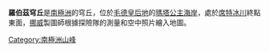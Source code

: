 {{coord|71|27|S|3|15|W|display=title}}

'''羅伯茲穹丘'''是[[南極洲|南極洲]]的穹丘，位於[[毛德皇后地|毛德皇后地]]的[[瑪塔公主海岸|瑪塔公主海岸]]，處於[[席特冰川|席特冰川]]終點東面，[[挪威|挪威]]製圖師根據探險隊的測量和空中照片繪入地圖。

{{Antarctica-geo-stub}}
[[Category:南極洲山峰|Category:南極洲山峰]]